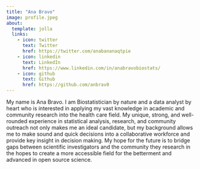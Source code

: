 ```yaml
---
title: "Ana Bravo"
image: profile.jpeg
about:
  template: jolla
  links:
    - icon: twitter
      text: Twitter
      href: https://twitter.com/anabananaqtpie
    - icon: linkedin
      text: LinkedIn
      href: https://www.linkedin.com/in/anabravobiostats/
    - icon: github
      text: Github
      href: https://github.com/anbrav0
---
```


My name is Ana Bravo. I am Biostatistician by nature and a data analyst by heart who is interested in applying my vast knowledge in academic and community research into the health care field. My unique, strong, and well-rounded experience in statistical analysis, research, and community outreach not only makes me an ideal candidate, but my background allows me to make sound and quick decisions into a collaborative workforce and provide key insight in decision making. My hope for the future is to bridge gaps between scientific investigators and the community they research in the hopes to create a more accessible field for the betterment and advanced in open source science.
